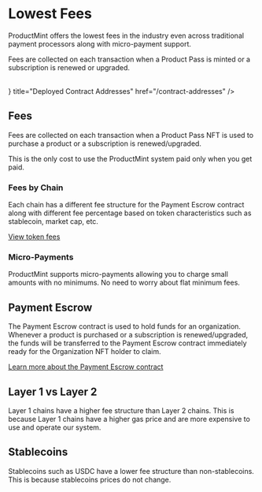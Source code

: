 
# Lowest Fees

ProductMint offers the lowest fees in the industry even across traditional payment processors along with micro-payment support.

Fees are collected on each transaction when a Product Pass is minted or a subscription is renewed or upgraded.

<br/>
<Cards.Card
  icon={<ReceiptTextIcon />}
  title="Deployed Contract Addresses"
  href="/contract-addresses"
/>

## Fees

Fees are collected on each transaction when a Product Pass NFT is used to purchase a product or a subscription is renewed/upgraded.

<Callout emoji="💰">
This is the only cost to use the ProductMint system paid only when you get paid.
</Callout>

### Fees by Chain

Each chain has a different fee structure for the Payment Escrow contract along with different fee percentage based on token characteristics such as stablecoin, market cap, etc.

[View token fees](https://dashboard.productmint.io/tokens)

### Micro-Payments

ProductMint supports micro-payments allowing you to charge small amounts with no minimums. No need to worry about flat minimum fees.

## Payment Escrow

The Payment Escrow contract is used to hold funds for an organization. Whenever a product is purchased or a subscription is renewed/upgraded, the funds will be transferred to the Payment Escrow contract immediately ready for the Organization NFT holder to claim.

[Learn more about the Payment Escrow contract](/system-architecture/escrow/payment)

## Layer 1 vs Layer 2

Layer 1 chains have a higher fee structure than Layer 2 chains. This is because Layer 1 chains have a higher gas price and are more expensive to use and operate our system.

## Stablecoins

Stablecoins such as USDC have a lower fee structure than non-stablecoins. This is because stablecoins prices do not change.
